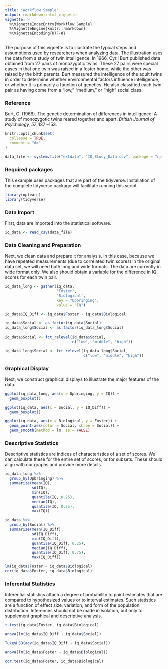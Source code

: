 ```yaml
---
title: "Workflow Sample"
output: rmarkdown::html_vignette
vignette: >
  %\VignetteIndexEntry{Workflow Sample}
  %\VignetteEngine{knitr::rmarkdown}
  %\VignetteEncoding{UTF-8}
---
```


The purpose of this vignette is to illustrate the typical steps and assumptions 
used by researchers when analyzing data. The illustration uses the data from a 
study of twin intelligence. In 1966, Cyril Burt published data obtained from 27 
pairs of monozygotic twins. These 27 pairs were special cases in that one twin 
was raised in a foster home, while the other was raised by the birth parents. 
Burt measured the intelligence of the adult twins in order to determine whether environmental factors influence intelligence, or whether it is primarily a 
function of genetics. He also classified each twin pair as having come from a 
“low,” “medium,” or “high” social class.

### Reference

Burt, C. (1966). The genetic determination of differences in intelligence: A 
study of monozygotic twins reared together and apart. *British Journal of 
Psychology, 57,* 137 –153.

```r
knitr::opts_chunk$set(
  collapse = TRUE,
  comment = "#>"
)

data_file <- system.file("extdata", "IQ_Study_Data.csv", package = "nplearn")
```

### Required packages

This example uses packages that are part of the tidyverse. Installation of 
the complete tidyverse package will facilitate running this script.

```r
library(nplearn)
library(tidyverse)
```

### Data Import

First, data are imported into the statistical software.

```r
iq_data <- read_csv(data_file)
```

### Data Cleaning and Preparation

Next, we clean data and prepare it for analysis. In this case, because we 
have repeated measurements (due to correlated twin scores) in the original 
data set, we will need both long and wide formats. The data are currently in 
wide format only. We also should obtain a variable for the difference in 
IQ scores for each twin pair.

```r
iq_data_long <- gather(iq_data,
                       'Foster',
                       'Biological',
                       key = "Upbringing",
                       value = "IQ")

iq_data$IQ_Diff <- iq_data$Foster - iq_data$Biological

iq_data$Social <- as.factor(iq_data$Social)
iq_data_long$Social <- as.factor(iq_data_long$Social)

iq_data$Social <- fct_relevel(iq_data$Social,
                              c("low", "middle", "high"))

iq_data_long$Social <- fct_relevel(iq_data_long$Social,
                                   c("low", "middle", "high"))
```

### Graphical Display

Next, we construct graphical displays to illustrate the major features of the 
data.

```r
ggplot(iq_data_long, aes(x = Upbringing, y = IQ)) +
  geom_boxplot()

ggplot(iq_data, aes(x = Social, y = IQ_Diff)) +
  geom_boxplot()

ggplot(iq_data, aes(x = Biological, y = Foster)) +
  geom_point(aes(color = Social, shape = Social)) +
  geom_smooth(method = lm, se = FALSE)
```

### Descriptive Statistics

Descriptive statistics are indices of characteristics of a set of scores. We 
can calculate these for the entire set of scores, or for subsets. These should 
align with our graphs and provide more details.

```r
iq_data_long %>%
  group_by(Upbringing) %>%
  summarize(mean(IQ),
            sd(IQ),
            min(IQ),
            quantile(IQ, 0.25),
            median(IQ),
            quantile(IQ, 0.75),
            max(IQ))

iq_data %>%
  group_by(Social) %>%
  summarize(mean(IQ_Diff),
            sd(IQ_Diff),
            min(IQ_Diff),
            quantile(IQ_Diff, 0.25),
            median(IQ_Diff),
            quantile(IQ_Diff, 0.75),
            max(IQ_Diff))

lm(iq_data$Foster ~ iq_data$Biological)
cor(iq_data$Foster, iq_data$Biological)
```

### Inferential Statistics

Inferential statistics attach a degree of probability to point estimates that 
are compared to hypothesized values or to interval estimates. Such statistics 
are a function of effect size, variation, and form of the population 
distribution. Inferences should not be made in isolation, but only to 
supplement graphical and descriptive analysis.

```r
t.test(iq_data$Foster, iq_data$Biological)

anova(lm(iq_data$IQ_Diff ~ iq_data$Social))

TukeyHSD(aov(iq_data$IQ_Diff ~ iq_data$Social))

anova(lm(iq_data$Foster ~ iq_data$Biological))

cor.test(iq_data$Foster, iq_data$Biological)
```

